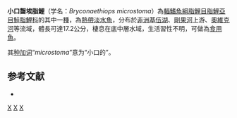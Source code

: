 {{Speciesbox 
| taxon = Bryconaethiops microstoma
| status = LC
| status_system = IUCN3.1
| authority = [[Günther|Günther]], 1873
| synonyms = *''Brachyalestes mocquardianus''<br /><small>Thominot, 1886</small>
*''Bryconaethiops microstoma mocquardiana''<br /><small>Thominot, 1886</small>
*''Bryconaethiops mocquardianus''<br /><small>Thominot, 1886</small>
*''Bryconaethiops microstoma habereri''<br /><small>Steindachner, 1913</small>
}}
'''小口齧埃脂鯉'''（学名：''Bryconaethiops microstoma''）為[[輻鰭魚綱|輻鰭魚綱]][[脂鯉目|脂鯉目]][[脂鯉亞目|脂鯉亞目]][[鮭脂鯉科|鮭脂鯉科]]的其中一[[種|種]]，為[[熱帶|熱帶]][[淡水魚|淡水魚]]，分布於[[非洲|非洲]][[基伍湖|基伍湖]]、[[剛果河|剛果河]]上游、[[奧維克河|奧維克河]]等流域，體長可達17.2公分，棲息在底中層水域，生活習性不明，可做為[[食用魚|食用魚]]。

其[[种加词|种加词]]“''microstoma''”意为“小口的”。

==参考文献==
{{refbegin}}
*{{FishBase_species|genus=Bryconaethiops|species=microstoma|year=2014|month=1}}
{{refend}}

{{Taxonbar|from=Q2919748}}

[[Category:食用魚|X]]
[[Category:齧埃脂鯉屬|X]]
[[Category:1873年描述的鱼类|X]]


{{魚類小作品}}